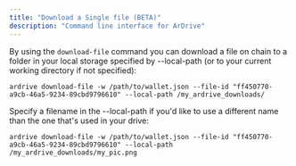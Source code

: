 ```yaml
---
title: "Download a Single file (BETA)"
description: "Command line interface for ArDrive"
---
```


By using the `download-file` command you can download a file on chain to a folder in your local storage specified by --local-path (or to your current working directory if not specified):

```shell
ardrive download-file -w /path/to/wallet.json --file-id "ff450770-a9cb-46a5-9234-89cbd9796610" --local-path /my_ardrive_downloads/
```

Specify a filename in the --local-path if you'd like to use a different name than the one that's used in your drive:

```shell
ardrive download-file -w /path/to/wallet.json --file-id "ff450770-a9cb-46a5-9234-89cbd9796610" --local-path /my_ardrive_downloads/my_pic.png
```
